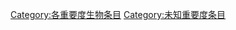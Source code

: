 {{catmore1|[[Wikipedia:生物专题|Wikipedia:生物专题]]}}
{{Wikipedia category}}
{{emptycat}}
{{Articles by Importance|topic=生物|project=生物|importance=生|sort=生}}

[[Category:各重要度生物条目|Category:各重要度生物条目]]
[[Category:未知重要度条目|Category:未知重要度条目]]